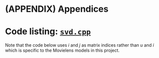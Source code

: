 # (APPENDIX) Appendices {-} 

# Code listing: [`svd.cpp`](https://github.com/yinchi/harvardx-movielens/blob/main/svd.cpp) {#sec-code}

Note that the code below uses $i$ and $j$ as matrix indices rather than $u$ and $i$ which is
specific to the Movielens models in this project.

```Rcpp
```
